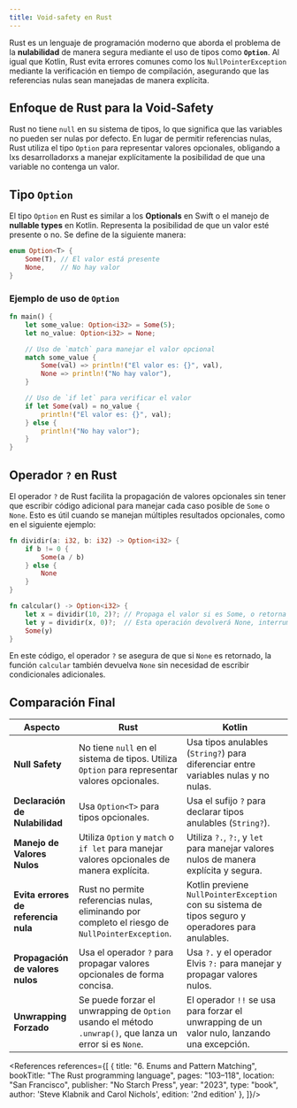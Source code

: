 ```yaml
---
title: Void-safety en Rust
---
```


<ReadingTime/>

Rust es un lenguaje de programación moderno que aborda el problema de la **nulabilidad** de manera segura mediante el uso de tipos como **`Option`**. Al igual que Kotlin, Rust evita errores comunes como los `NullPointerException` mediante la verificación en tiempo de compilación, asegurando que las referencias nulas sean manejadas de manera explícita.

## Enfoque de Rust para la Void-Safety

Rust no tiene `null` en su sistema de tipos, lo que significa que las variables no pueden ser nulas por defecto. En lugar de permitir referencias nulas, Rust utiliza el tipo `Option` para representar valores opcionales, obligando a lxs desarrolladorxs a manejar explícitamente la posibilidad de que una variable no contenga un valor.

## Tipo `Option`

El tipo `Option` en Rust es similar a los **Optionals** en Swift o el manejo de **nullable types** en Kotlin. Representa la posibilidad de que un valor esté presente o no. Se define de la siguiente manera:

```rust
enum Option<T> {
    Some(T), // El valor está presente
    None,    // No hay valor
}
```

### Ejemplo de uso de `Option`

```rust
fn main() {
    let some_value: Option<i32> = Some(5);
    let no_value: Option<i32> = None;

    // Uso de `match` para manejar el valor opcional
    match some_value {
        Some(val) => println!("El valor es: {}", val),
        None => println!("No hay valor"),
    }

    // Uso de `if let` para verificar el valor
    if let Some(val) = no_value {
        println!("El valor es: {}", val);
    } else {
        println!("No hay valor");
    }
}
```

## Operador `?` en Rust

El operador `?` de Rust facilita la propagación de valores opcionales sin tener que escribir código adicional para manejar cada caso posible de `Some` o `None`. Esto es útil cuando se manejan múltiples resultados opcionales, como en el siguiente ejemplo:

```rust
fn dividir(a: i32, b: i32) -> Option<i32> {
    if b != 0 {
        Some(a / b)
    } else {
        None
    }
}

fn calcular() -> Option<i32> {
    let x = dividir(10, 2)?; // Propaga el valor si es Some, o retorna None si es None
    let y = dividir(x, 0)?;  // Esta operación devolverá None, interrumpiendo la ejecución
    Some(y)
}
```

En este código, el operador `?` se asegura de que si `None` es retornado, la función `calcular` también devuelva `None` sin necesidad de escribir condicionales adicionales.

## Comparación Final

| Aspecto                              | Rust                                                                                                     | Kotlin                                                                                             |
|--------------------------------------|----------------------------------------------------------------------------------------------------------|----------------------------------------------------------------------------------------------------|
| **Null Safety**                      | No tiene `null` en el sistema de tipos. Utiliza `Option` para representar valores opcionales.            | Usa tipos anulables (`String?`) para diferenciar entre variables nulas y no nulas.                 |
| **Declaración de Nulabilidad**       | Usa `Option<T>` para tipos opcionales.                                                                   | Usa el sufijo `?` para declarar tipos anulables (`String?`).                                       |
| **Manejo de Valores Nulos**          | Utiliza `Option` y `match` o `if let` para manejar valores opcionales de manera explícita.               | Utiliza `?.`, `?:`, y `let` para manejar valores nulos de manera explícita y segura.               |
| **Evita errores de referencia nula** | Rust no permite referencias nulas, eliminando por completo el riesgo de `NullPointerException`.          | Kotlin previene `NullPointerException` con su sistema de tipos seguro y operadores para anulables. |
| **Propagación de valores nulos**     | Usa el operador `?` para propagar valores opcionales de forma concisa.                                   | Usa `?.` y el operador Elvis `?:` para manejar y propagar valores nulos.                           |
| **Unwrapping Forzado**               | Se puede forzar el unwrapping de `Option` usando el método `.unwrap()`, que lanza un error si es `None`. | El operador `!!` se usa para forzar el unwrapping de un valor nulo, lanzando una excepción.        |

<References references={[
    {
        title: "6. Enums and Pattern Matching",
        bookTitle: "The Rust programming language",
        pages: "103–118",
        location: "San Francisco",
        publisher: "No Starch Press",
        year: "2023",
        type: "book",
        author: 'Steve Klabnik and Carol Nichols',
        edition: '2nd edition'
    },
]}/>
